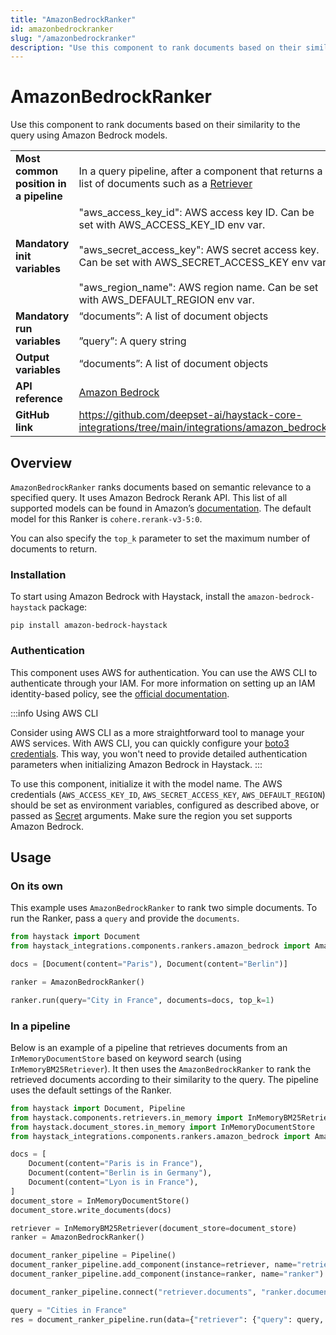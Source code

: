 ```yaml
---
title: "AmazonBedrockRanker"
id: amazonbedrockranker
slug: "/amazonbedrockranker"
description: "Use this component to rank documents based on their similarity to the query using Amazon Bedrock models."
---
```


# AmazonBedrockRanker

Use this component to rank documents based on their similarity to the query using Amazon Bedrock models.

|  |  |
| --- | --- |
| **Most common position in a pipeline** | In a query pipeline, after a component that returns a list of documents such as a [Retriever](../retrievers.mdx) |
| **Mandatory init variables** | "aws_access_key_id": AWS access key ID. Can be set with AWS_ACCESS_KEY_ID env var.  <br /> <br />"aws_secret_access_key": AWS secret access key. Can be set with AWS_SECRET_ACCESS_KEY env var.  <br /> <br />"aws_region_name": AWS region name. Can be set with AWS_DEFAULT_REGION env var. |
| **Mandatory run variables** | “documents”: A list of document objects  <br /> <br />”query”: A query string |
| **Output variables** | “documents”: A list of document objects |
| **API reference** | [Amazon Bedrock](/reference/integrations-amazon-bedrock) |
| **GitHub link** | https://github.com/deepset-ai/haystack-core-integrations/tree/main/integrations/amazon_bedrock/ |

## Overview

`AmazonBedrockRanker` ranks documents based on semantic relevance to a specified query. It uses Amazon Bedrock Rerank API. This list of all supported models can be found in Amazon’s [documentation](https://docs.aws.amazon.com/bedrock/latest/userguide/rerank-supported.html). The default model for this Ranker is `cohere.rerank-v3-5:0`.

You can also specify the `top_k` parameter to set the maximum number of documents to return.

### Installation

To start using Amazon Bedrock with Haystack, install the `amazon-bedrock-haystack` package:

```shell
pip install amazon-bedrock-haystack
```

### Authentication

This component uses AWS for authentication. You can use the AWS CLI to authenticate through your IAM. For more information on setting up an IAM identity-based policy, see the [official documentation](https://docs.aws.amazon.com/bedrock/latest/userguide/security_iam_id-based-policy-examples.html).

:::info Using AWS CLI

Consider using AWS CLI as a more straightforward tool to manage your AWS services. With AWS CLI, you can quickly configure your [boto3 credentials](https://boto3.amazonaws.com/v1/documentation/api/latest/guide/credentials.html). This way, you won't need to provide detailed authentication parameters when initializing Amazon Bedrock in Haystack.
:::

To use this component, initialize it with the model name. The AWS credentials (`AWS_ACCESS_KEY_ID`, `AWS_SECRET_ACCESS_KEY`, `AWS_DEFAULT_REGION`) should be set as environment variables, configured as described above, or passed as [Secret](../../concepts/secret-management.mdx) arguments. Make sure the region you set supports Amazon Bedrock.

## Usage

### On its own

This example uses `AmazonBedrockRanker` to rank two simple documents. To run the Ranker, pass a `query` and provide the `documents`.

```python
from haystack import Document
from haystack_integrations.components.rankers.amazon_bedrock import AmazonBedrockRanker

docs = [Document(content="Paris"), Document(content="Berlin")]

ranker = AmazonBedrockRanker()

ranker.run(query="City in France", documents=docs, top_k=1)
```

### In a pipeline

Below is an example of a pipeline that retrieves documents from an `InMemoryDocumentStore` based on keyword search (using `InMemoryBM25Retriever`). It then uses the `AmazonBedrockRanker` to rank the retrieved documents according to their similarity to the query. The pipeline uses the default settings of the Ranker.

```python
from haystack import Document, Pipeline
from haystack.components.retrievers.in_memory import InMemoryBM25Retriever
from haystack.document_stores.in_memory import InMemoryDocumentStore
from haystack_integrations.components.rankers.amazon_bedrock import AmazonBedrockRanker

docs = [
    Document(content="Paris is in France"),
    Document(content="Berlin is in Germany"),
    Document(content="Lyon is in France"),
]
document_store = InMemoryDocumentStore()
document_store.write_documents(docs)

retriever = InMemoryBM25Retriever(document_store=document_store)
ranker = AmazonBedrockRanker()

document_ranker_pipeline = Pipeline()
document_ranker_pipeline.add_component(instance=retriever, name="retriever")
document_ranker_pipeline.add_component(instance=ranker, name="ranker")

document_ranker_pipeline.connect("retriever.documents", "ranker.documents")

query = "Cities in France"
res = document_ranker_pipeline.run(data={"retriever": {"query": query, "top_k": 3}, "ranker": {"query": query, "top_k": 2}})
```
